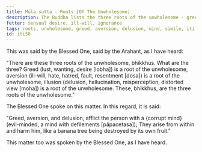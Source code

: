 ```yaml
---
title: Mūla sutta - Roots [Of The Unwholesome]
description: The Buddha lists the three roots of the unwholesome - greed, aversion, and delusion, and explain their effect on the mind with a simile.
fetter: sensual desire, ill-will, ignorance
tags: roots, unwholesome, greed, aversion, delusion, mind, simile, iti
id: iti50
---
```


This was said by the Blessed One, said by the Arahant, as I have heard:

"There are these three roots of the unwholesome, bhikkhus. What are the three? Greed (lust, wanting, desire [lobha]) is a root of the unwholesome, aversion (ill-will, hate, hatred, fault, resentment [dosa]) is a root of the unwholesome, illusion (delusion, hallucination, misperception, distorted view [moha]) is a root of the unwholesome. These, bhikkhus, are the three roots of the unwholesome."

The Blessed One spoke on this matter. In this regard, it is said:

"Greed, aversion, and delusion,
afflict the person with a \{corrupt mind} (evil-minded, a mind with defilements [pāpacetasa]);
They arise from within and harm him,
like a banana tree being destroyed by its own fruit."

This matter too was spoken by the Blessed One, as I have heard.